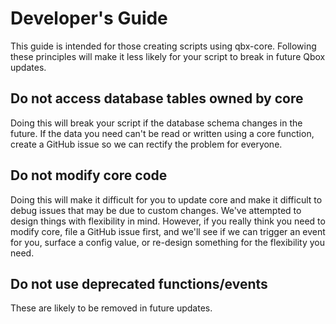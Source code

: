 # Developer's Guide

This guide is intended for those creating scripts using qbx-core. Following these principles will make it less likely for your
script to break in future Qbox updates.

## Do not access database tables owned by core
Doing this will break your script if the database schema changes in the future. If the data you need can't be read or written using a core function,
create a GitHub issue so we can rectify the problem for everyone.

## Do not modify core code
Doing this will make it difficult for you to update core and make it difficult to debug issues that may be due to custom changes. We've attempted to design things with flexibility in mind.
However, if you really think you need to modify core, file a GitHub issue first, and we'll see if we can trigger an event for you, surface a config value, or re-design something for the flexibility you need.

## Do not use deprecated functions/events
These are likely to be removed in future updates.
